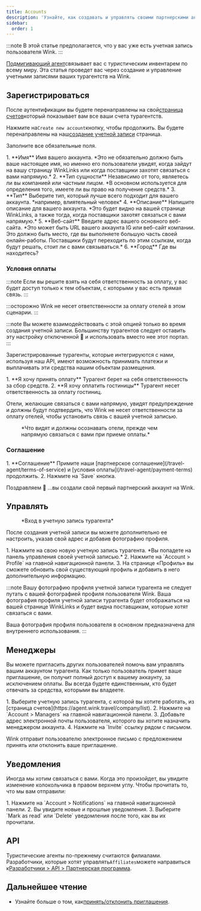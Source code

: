```yaml
---
title: Accounts
description: 'Узнайте, как создавать и управлять своими партнерскими аккаунтами на Wink.'
sidebar:
  order: 1
---
```


:::note
В этой статье предполагается, что у вас уже есть учетная запись пользователя Wink.
:::

[Подмигивающий агент](https://agent.wink.travel)связывает вас с туристическим инвентарем по всему миру. Эта статья проведет вас через создание и управление учетными записями ваших турагентств на Wink.

## Зарегистрироваться

После аутентификации вы будете перенаправлены на свой[страница счетов](https://agent.wink.travel/company/list)который показывает вам все ваши счета турагентств.

Нажмите на`Create new account`кнопку, чтобы продолжить. Вы будете перенаправлены на наш[создание учетной записи](https://agent.wink.travel/company/create) страница.

Заполните все обязательные поля.

<Steps>
  1. **Имя** Имя вашего аккаунта. *Это не обязательно должно быть ваше настоящее имя, но именно его пользователи увидят, когда зайдут на вашу страницу WinkLinks или когда поставщики захотят связаться с вами напрямую.*
  2. **Тип сущности** Независимо от того, являетесь ли вы компанией или частным лицом. *В основном используется для определения того, имеете ли вы право на получение средств.*
  3. **Тип** Выберите тип, который лучше всего подходит для вашего аккаунта. *например, влиятельный человек*
  4. **Описание** Напишите описание для вашего аккаунта. *Это будет видно на вашей странице WinkLinks, а также тогда, когда поставщики захотят связаться с вами напрямую.*
  5. **Веб-сайт** Введите адрес вашего основного веб-сайта. *Это может быть URL вашего аккаунта IG или веб-сайт компании. Это должно быть место, где вы выполняете большую часть своей онлайн-работы. Поставщики будут переходить по этим ссылкам, когда будут решать, стоит ли с вами связываться.*
  6. **Город** Где вы находитесь?
</Steps>


### Условия оплаты

:::note
Если вы решите взять на себя ответственность за оплату, у вас будет доступ только к тем объектам, с которыми у вас есть прямая связь.
:::

:::осторожно
Wink не несет ответственности за оплату отелей в этом сценарии.
:::

:::note
Вы можете взаимодействовать с этой опцией только во время создания учетной записи. Большинству турагентов следует оставить эту настройку отключенной 🛑 и использовать вместо нее этот портал.
:::

Зарегистрированные турагенты, которые интегрируются с нами, используя наш API, имеют возможность принимать платежи и выплачивать эти средства нашим объектам размещения.

<Steps>
  1. **Я хочу принять оплату** Турагент берет на себя ответственность за сбор средств.
  2. **Я хочу оплатить гостиницы** Турагент несет ответственность за оплату гостиниц.
</Steps>


Отели, желающие связаться с вами напрямую, увидят предупреждение и должны будут подтвердить, что Wink не несет ответственности за оплату отелей, чтобы установить связь с вашей учетной записью.

<figure>
  <CloudinaryImage width="700" height="220" resize="scale" quality="best" alt="Свойство признает TA отношения" src="academy/property-ta-agreement" errorImage="noimage_opaque_nyrtl0.png" />

  <figcaption>*Что видят и должны осознавать отели, прежде чем напрямую связаться с вами при приеме оплаты.*</figcaption>
</figure>


### Соглашение

<Steps>
  1. **Соглашение** Примите наши [партнерское соглашение](/travel-agent/terms-of-service) и [условия оплаты](/travel-agent/payment-terms) продолжить.
  2. Нажмите на `Save` кнопка.
</Steps>


Поздравляем 🎉 ...вы создали свой первый партнерский аккаунт на Wink.

## Управлять

<figure>
  <CloudinaryImage width="350" height="445" resize="scale" quality="best" alt="Счет турагента" src="academy/travel-agent" errorImage="noimage_opaque_nyrtl0.png" />

  <figcaption>*Вход в учетную запись турагента*</figcaption>
</figure>


После создания учетной записи вы можете дополнительно ее настроить, указав свой адрес и добавив фотографию профиля.

<Steps>
  1. Нажмите на свою новую учетную запись турагента. *Вы попадете на панель управления своей учетной записью.*
  2. Нажмите на `Account > Profile` на главной навигационной панели.
  3. На странице «Профиль» вы сможете обновить свой существующий профиль и добавить в него дополнительную информацию.
</Steps>


:::note
Вашу фотографию профиля учетной записи турагента не следует путать с вашей фотографией профиля пользователя Wink. Ваша фотография профиля учетной записи турагента будет отображаться на вашей странице WinkLinks и будет видна поставщикам, которые хотят связаться с вами.

Ваша фотография профиля пользователя в основном предназначена для внутреннего использования.
:::

## Менеджеры

Вы можете пригласить других пользователей помочь вам управлять вашим аккаунтом турагента. Как только пользователь примет ваше приглашение, он получит полный доступ к вашему аккаунту, за исключением оплаты. Вы всегда будете единственным, кто будет отвечать за средства, которыми вы владеете.

<Steps>
  1. Выберите учетную запись турагента, с которой вы хотите работать, из [страница счетов](https://agent.wink.travel/company/list).
  2. Нажмите на `Account > Managers` на главной навигационной панели.
  3. Добавьте адрес электронной почты пользователя, которого вы хотите назначить менеджером аккаунта.
  4. Нажмите на `Invite` ссылку рядом с письмом.
</Steps>


Wink отправит пользователю электронное письмо с предложением принять или отклонить ваше приглашение.

## Уведомления

Иногда мы хотим связаться с вами. Когда это произойдет, вы увидите изменение колокольчика в правом верхнем углу.
Чтобы прочитать то, что мы вам отправили:

<Steps>
  1. Нажмите на `Account > Notifications` на главной навигационной панели.
  2. Вы увидите новые и прошлые уведомления.
  3. Выберите `Mark as read` или `Delete` уведомления после того, как вы их прочитали.
</Steps>


## API

Туристические агенты по-прежнему считаются филиалами. Разработчики, которые хотят управлять`Affiliates`можете направиться к[Разработчики > API > Партнерская программа](/developers/apis/#affiliate-api).

## Дальнейшее чтение

* Узнайте больше о том, как[принять/отклонить приглашения](/user/invites).

